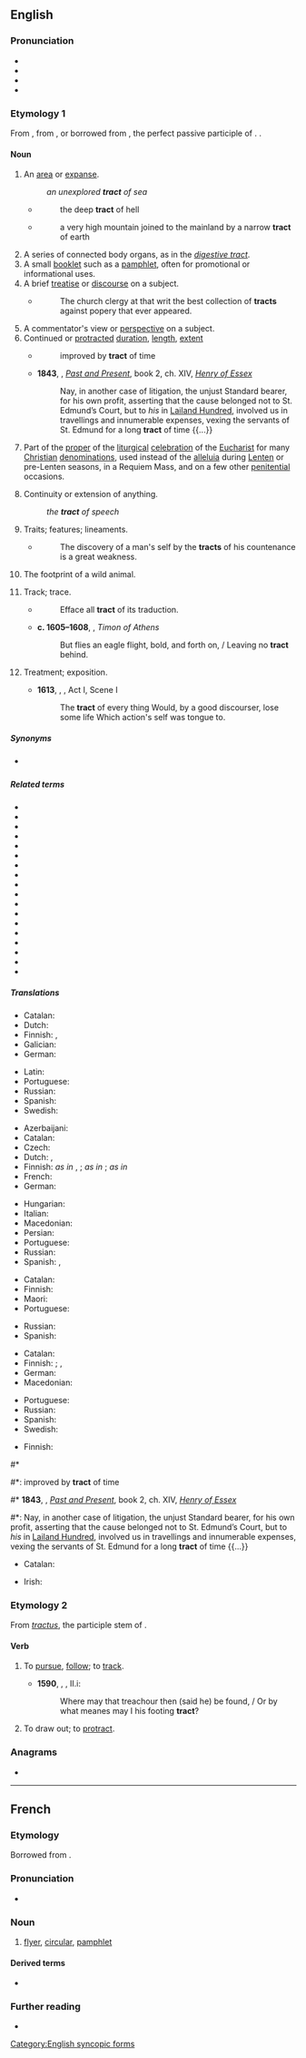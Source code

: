 ==English==
{{wikipedia}}

===Pronunciation===
* {{IPA|en|/tɹækt/}}
* {{audio|en|en-us-tract.ogg|Audio (US)}}
* {{homophones|en|tracked}}
* {{rhymes|en|ækt}}

===Etymology 1===
From {{m|en|tractate}}, from {{der|en|la|tractatus}}, or borrowed from {{bor|en|la|tractus}}, the perfect passive participle of {{m|la|trahō}}. {{doublet|en|trait}}.

====Noun====
{{en-noun}}

# An [[area]] or [[expanse]].
#: ''an unexplored '''tract''' of sea''
#* {{rfdatek|en|John Milton}}
#*: the deep '''tract''' of hell
#* {{rfdatek|en|Addison}}
#*: a very high mountain joined to the mainland by a narrow '''tract''' of earth
# A series of connected body organs, as in the ''[[digestive tract]]''.
# A small [[booklet]] such as a [[pamphlet]], often for promotional or informational uses.
# A brief [[treatise]] or [[discourse]] on a subject.
#* {{rfdatek|en|Jonathan Swift}}
#*: The church clergy at that writ the best collection of '''tracts''' against popery that ever appeared.
# A commentator's view or [[perspective]] on a subject.
# Continued or [[protracted]] [[duration]], [[length]], [[extent]]
#* {{rfdatek|en|John Milton}}
#*: improved by '''tract''' of time
#* '''1843''', {{w|Thomas Carlyle}}, ''[[:w:Past and Present (book)|Past and Present]]'', book 2, ch. XIV, ''[[:w:Henry d'Essex|Henry of Essex]]''
#*: Nay, in another case of litigation, the unjust Standard bearer, for his own profit, asserting that the cause belonged not to St. Edmund’s Court, but to ''his'' in [[:w:Leyland (hundred)|Lailand Hundred]], involved us in travellings and innumerable expenses, vexing the servants of St. Edmund for a long '''tract''' of time {{...}}
# Part of the [[proper]] of the [[liturgical]] [[celebration]] of the [[Eucharist]] for many [[Christian]] [[denomination]]s, used instead of the [[alleluia]] during [[Lenten]] or pre-Lenten seasons, in a Requiem Mass, and on a few other [[penitential]] occasions.
# {{lb|en|obsolete}} Continuity or extension of anything.
#: ''the '''tract''' of speech''
#: {{rfquotek|en|Older}}
# {{lb|en|obsolete}} Traits; features; lineaments.
#* {{rfdatek|en|Francis Bacon}}
#*: The discovery of a man's self by the '''tracts''' of his countenance is a great weakness.
# {{lb|en|obsolete}} The footprint of a wild animal.
#: {{rfquotek|en|Dryden}}
# {{lb|en|obsolete}} Track; trace.
#* {{rfdatek|en|Sir Thomas Browne}}
#*: Efface all '''tract''' of its traduction.
#* '''c. 1605–1608''', {{w|William Shakespeare}}, ''Timon of Athens''
#*: But flies an eagle flight, bold, and forth on, / Leaving no '''tract''' behind.
# {{lb|en|obsolete}} Treatment; exposition.
#* '''1613''', {{w|William Shakespeare}}, ''{{w|Henry VIII (play)|Henry VIII}}'', Act I, Scene I
#*:The '''tract''' of every thing Would, by a good discourser, lose some life Which action's self was tongue to.

=====Synonyms=====
* {{sense|series of connected body organs}} {{l|en|system}}

=====Related terms=====
{{rel-top|etymologically related to {{m|la|trahere|t=to pull}}}}
* {{l|en|abstract}}
* {{l|en|attract}}
* {{l|en|contract}}
* {{l|en|detract}}
* {{l|en|distract}}
* {{l|en|extract}}
* {{l|en|protract}}
* {{l|en|retract}}
* {{l|en|subtract}}
* {{l|en|tract}}
* {{l|en|tractor}}
* {{l|en|tractable}}
* {{l|en|tractate}}
* {{l|en|tractile}}
* {{l|en|traction}}
* {{l|en|tractive}}
* {{l|en|trait}}
* {{l|en|treat}}
{{rel-bottom}}

=====Translations=====
{{trans-top|area}}
* Catalan: {{t+|ca|extensió|f}}
* Dutch: {{t+|nl|gebied|n}}
* Finnish: {{t+|fi|alue}}, {{t|fi|ala}}
* Galician: {{t+|gl|extensión|f}}
* German: {{t+|de|Gebiet|n}}
{{trans-mid}}
* Latin: {{t+|la|plaga|f}}
* Portuguese: {{t+|pt|extensão|m}}
* Russian: {{t+|ru|уча́сток|m}}
* Spanish: {{t+|es|extensión|f}}
* Swedish: {{t+|sv|trakt}}
{{trans-bottom}}

{{trans-top|series of connected body organs}}
* Azerbaijani: {{t|az|trakt}}
* Catalan: {{t+|ca|tracte|m}}
* Czech: {{t+|cs|ústrojí|n}}
* Dutch: {{t+|nl|kanaal|n}}, {{t+|nl|stelsel|n}}
* Finnish: {{t+|fi|kanava}} ''as in'' {{t|fi|ruoansulatuskanava}}, {{t|fi|selkäydinkanava}}; {{t|fi|tie}} ''as in'' {{t|fi|virtsatie}}; {{t|fi|rata}} ''as in'' {{t|fi|hermorata}}
* French: {{t+|fr|appareil|m}}
* German: {{t+|de|Trakt|m}}
{{trans-mid}}
* Hungarian: {{t|hu|traktus}}
* Italian: {{t+|it|apparato}}
* Macedonian: {{t|mk|провод|m}}
* Persian: {{t+|fa|دستگاه|tr=dastgâh|sc=fa-Arab}}
* Portuguese: {{t+|pt|aparelho}}
* Russian: {{t+|ru|тракт|m}}
* Spanish: {{t+|es|tracto|m}}, {{t+|es|aparato}}
{{trans-bottom}}

{{trans-top|small booklet}}
* Catalan: {{t+|ca|fullet|m}}
* Finnish: {{t|fi|kirjanen}}
* Maori: {{t|mi|mātārere}}
* Portuguese: {{t+|pt|panfleto|m}}
{{trans-mid}}
* Russian: {{t+|ru|брошю́ра|f}}
* Spanish: {{t+|es|folleto|m}}
{{trans-bottom}}

{{trans-top|brief treatise}}
* Catalan: {{t+|ca|tractat|m}}
* Finnish: {{t|fi|traktaatti}} {{q|academic}}; {{t|fi|essee}}, {{t|fi|kirjoitus}}
* German: {{t+|de|Traktat|n}}
* Macedonian: {{t|mk|расправа|f}}
{{trans-mid}}
* Portuguese: {{t+|pt|tratado|m}}
* Russian: {{t+|ru|тракта́т|m}}
* Spanish: {{t+|es|tratado|m}}
* Swedish: {{t+|sv|traktat}}
{{trans-bottom}}

{{trans-top|commentator's view or perspective on a subject}}
* Finnish: {{t|fi|näkökulma}}
{{trans-mid}}
{{trans-bottom}}

{{trans-top|continued or protracted duration, length, extent}}
#* {{rfdatek|en|John Milton}}
#*: improved by '''tract''' of time
#* '''1843''', {{w|Thomas Carlyle}}, ''[[:w:Past and Present (book)|Past and Present]]'', book 2, ch. XIV, ''[[:w:Henry d'Essex|Henry of Essex]]''
#*: Nay, in another case of litigation, the unjust Standard bearer, for his own profit, asserting that the cause belonged not to St. Edmund’s Court, but to ''his'' in [[:w:Leyland (hundred)|Lailand Hundred]], involved us in travellings and innumerable expenses, vexing the servants of St. Edmund for a long '''tract''' of time {{...}}

{{trans-top|part of the  proper of the liturgical celebration of the Eucharist}}
{{trans-mid}}
{{trans-bottom}}

{{checktrans-top}}
* Catalan: {{t-check|ca|opuscle|m}}
{{trans-mid}}
* Irish: {{t-check|ga|réimse|m}}
{{trans-bottom}}

===Etymology 2===
From ''[[tractus]]'', the participle stem of {{etyl|la|en}} {{m|la|trahere}}.

====Verb====
{{en-verb}}

# {{lb|en|obsolete}} To [[pursue]], [[follow]]; to [[track]].
#* '''1590''', {{w|Edmund Spenser}}, ''{{w|The Faerie Queene}}'', II.i:
#*: Where may that treachour then (said he) be found, / Or by what meanes may I his footing '''tract'''?
# {{lb|en|obsolete}} To draw out; to [[protract]].
#: {{rfquotek|en|Ben Jonson}}

===Anagrams===
* {{anagrams|en|a=acrtt|T-cart}}

[[Category:English syncopic forms]]

----

==French==

===Etymology===
Borrowed from {{bor|fr|en|tract}}.

===Pronunciation===
* {{fr-IPA}}

===Noun===
{{fr-noun|m}}

# [[flyer]], [[circular]], [[pamphlet]]

====Derived terms====
* {{l|fr|tracter}}

===Further reading===
* {{R:TLFi}}